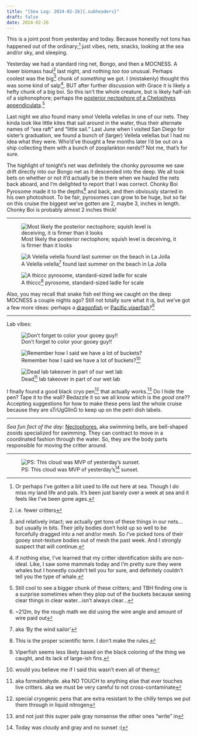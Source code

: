 ```yaml
---
title: "[Sea Log: 2024-02-26]{.subheaders}"
draft: false
date: 2024-02-26
---
```


::: {.div .bodyfont}

This is a joint post from yesterday and today. Because honestly not tons has happened out of the ordinary;^[Or perhaps I've gotten a bit used to life out here at sea. Though I do miss my land life and pals. It's been just barely over a week at sea and it feels like I've been gone ages.] just vibes, nets, snacks, looking at the sea and/or sky, and sleeping.

Yesterday we had a standard ring net, Bongo, and then a MOCNESS. A lower biomass haul^[i.e. fewer critters] last night, and nothing *too too* unusual. Perhaps coolest was the big^[and relatively intact; we actually get tons of these things in our nets... but usually in bits. Their jelly bodies don't hold up so well to be forcefully dragged into a net and/or mesh. So I've picked tons of their gooey snot-texture bodies out of mesh the past week. And I strongly suspect that will continue.] chunk of *something* we got. I (mistakenly) thought this was some kind of salp^[if nothing else, I've learned that my critter identification skills are non-ideal. Like, I saw some mammals today and I'm pretty sure they were whales but I honestly couldn't tell you for sure, and definitely couldn't tell you the type of whale.], BUT after further discussion with Grace it is likely a hefty chunk of a big boi. So this isn't the whole creature, but is likely half-ish of a siphonophore; perhaps the [posterior nectophore of a Chelophyes appendiculata](https://bodegahead.blogspot.com/2013/04/swimming-bells.html).^[Still cool to see a bigger chunk of these critters; and TBH finding one is a surprise sometimes when they plop out of the buckets because seeing clear things in clear water...isn't always clear...]

Last night we also found many smol Velella velellas in one of our nets. They kinda look like little kites that sail around in the water, thus their alternate names of "sea raft" and "little sail." Last June when I visited San Diego for sister's graduation, we found a bunch of (larger) Vellela velellas but I had no idea what they were. Who'd've thought a few months later I'd be out on a ship collecting them with a bunch of zooplankton nerds!? Not me, that's for sure. 

The highlight of tonight's net was definitely the chonky pyrosome we saw drift directly into our Bongo net as it descended into the deep. We all took bets on whether or not it'd actually be in there when we hauled the nets back aboard, and I'm delighted to report that I was correct. Chonky Boi Pyrosome made it to the depths^[~212m, by the rough math we did using the wire angle and amount of wire paid out] and back, and then obviously starred in his own photoshoot. To be fair, pyrosomes can grow to be huge, but so far on this cruise the biggest we've gotten are 2, maybe 3, inches in length. Chonky Boi is probably almost 2 inches thick!

----

::: {layout-ncol=3}

![Most likely the posterior nectophore; squish level is deceiving, it is firmer than it looks](pics/nectophore.jpg){fig-alt="posterior nectophore bell of a siphonophore, held by hand in purple gloves"}

![A Velella velella^[aka 'By the wind sailor'] found last summer on the beach in La Jolla](pics/manowar.jpg){fig-alt="rainbow sunset, with golden sun glow, over the pacific ocean"}

![A thiccc^[This is the proper scientific term. I don't make the rules.] pyrosome, standard-sized ladle for scale](pics/chonkyboi.jpg){fig-alt="a thick pyrosome in a white bucket, being held by a black ladle"}

:::

Also, you may recall that snake fish eel thing we caught on the deep MOCNESS a couple nights ago? Still not totally sure what it is, but we've got a few more ideas: perhaps a [dragonfish](https://www.mbari.org/animal/dragonfish/) or [Pacific viperfish](https://www.mbari.org/animal/pacific-viperfish/)?^[Viperfish seems less likely based on the black coloring of the thing we caught, and its lack of large-ish fins.]

----

[Lab vibes:]{.subheaders}

::: {layout-ncol=3}

![Don't forget to color your gooey guy!!](pics/gooeyguys.jpg){fig-alt="image of wall in lab, with eye wash station and two coloring sheets titled 'gooey guys' for tracking the net hauls"}

![Remember how I said we have a lot of buckets?^[would you believe me if I said this wasn't even all of them]](pics/bucketspile.jpg){fig-alt="Sam standing around with a pile of buckets on the deck of the ship"}

![Dead^[aka formaldehyde. aka NO TOUCH to anything else that ever touches live critters. aka we must be very careful to not cross-contaminate] lab takeover in part of our wet lab](pics/deadlab.jpg){fig-alt="image of a lab table with splitters, filters and a bunch of bottles, all labeled dead"}

:::

I finally found a good black cryo pen^[special cryogenic pens that are extra resistant to the chilly temps we put them through in liquid nitrogen] that actually works.^[and not just this super pale gray nonsense the other ones "write" in] Do I hide the pen? Tape it to the wall? Bedazzle it so we all know which is the *good* one?? Accepting suggestions for how to make these pens last the whole cruise because they are sTrUgGlInG to keep up on the petri dish labels.

----

*Sea fun fact of the day:* [Nectophores](https://www.biologyonline.com/dictionary/nectophore), aka swimming bells, are bell-shaped zooids specialized for swimming. They can contract to move in a coordinated fashion through the water. So, they are the body parts responsible for moving the critter around. 

----

![PS: This cloud was MVP of yesterday's^[Today was cloudy and gray and no sunset :(] sunset.](pics/sunset8.jpg){fig-alt="sunset, with large colorful cloud, over the pacific ocean"}

:::